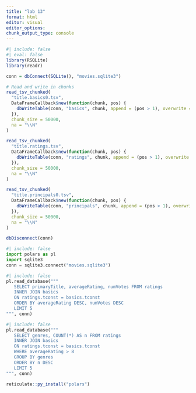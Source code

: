 ---
title: "lab 13"
format: html
editor: visual
editor_options: 
chunk_output_type: console
---

```{r}
#| include: false
#| eval: false
library(RSQLite)
library(readr)

conn = dbConnect(SQLite(), "movies.sqlite3")

# Read and write in chunks
read_tsv_chunked(
  "title.basics0.tsv",
  DataFrameCallback$new(function(chunk, pos) {
    dbWriteTable(conn, "basics", chunk, append = (pos > 1), overwrite = (pos == 1))
  }),
  chunk_size = 50000,
  na = "\\N"
)

read_tsv_chunked(
  "title.ratings.tsv",
  DataFrameCallback$new(function(chunk, pos) {
    dbWriteTable(conn, "ratings", chunk, append = (pos > 1), overwrite = (pos == 1))
  }),
  chunk_size = 50000,
  na = "\\N"
)

read_tsv_chunked(
  "title.principals0.tsv",
  DataFrameCallback$new(function(chunk, pos) {
    dbWriteTable(conn, "principals", chunk, append = (pos > 1), overwrite = (pos == 1))
  }),
  chunk_size = 50000,
  na = "\\N"
)

dbDisconnect(conn)
```

```{python}
#| include: false
import polars as pl
import sqlite3
conn = sqlite3.connect("movies.sqlite3")
```

```{python}
#| include: false
pl.read_database("""
   SELECT primaryTitle, averageRating, numVotes FROM ratings
   INNER JOIN basics
   ON ratings.tconst = basics.tconst
   ORDER BY averageRating DESC, numVotes DESC
   LIMIT 5
""", conn)
```

```{python}
#| include: false
pl.read_database("""
   SELECT genres, COUNT(*) AS n FROM ratings
   INNER JOIN basics
   ON ratings.tconst = basics.tconst
   WHERE averageRating > 8
   GROUP BY genres
   ORDER BY n DESC
   LIMIT 5
""", conn)
```

```{r}
reticulate::py_install("polars")
```
